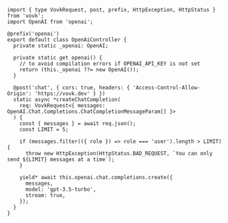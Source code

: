 ```tsx filename="src/modules/openai/OpenAiController.ts"
import { type VovkRequest, post, prefix, HttpException, HttpStatus } from 'vovk';
import OpenAI from 'openai';

@prefix('openai')
export default class OpenAiController {
  private static _openai: OpenAI;

  private static get openai() {
    // to avoid compilation errors if OPENAI_API_KEY is not set
    return (this._openai ??= new OpenAI());
  }

  @post('chat', { cors: true, headers: { 'Access-Control-Allow-Origin': 'https://vovk.dev' } })
  static async *createChatCompletion(
    req: VovkRequest<{ messages: OpenAI.Chat.Completions.ChatCompletionMessageParam[] }>
  ) {
    const { messages } = await req.json();
    const LIMIT = 5;

    if (messages.filter(({ role }) => role === 'user').length > LIMIT) {
      throw new HttpException(HttpStatus.BAD_REQUEST, `You can only send ${LIMIT} messages at a time`);
    }

    yield* await this.openai.chat.completions.create({
      messages,
      model: 'gpt-3.5-turbo',
      stream: true,
    });
  }
}
```
